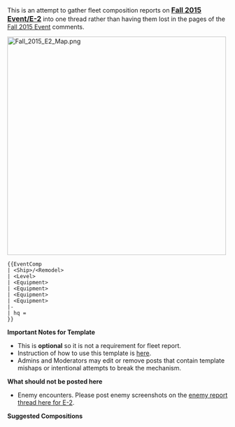 This is an attempt to gather fleet composition reports on <span style="font-size:16px; font-weight:bold;">[[Fall 2015 Event/E-2]]</span> into one thread rather than having them lost in the pages of the [[Fall 2015 Event]] comments.

<span style="font-weight:normal;">[[File:Fall_2015_E2_Map.png|500px]]</span>

<pre class="mw-collapsible mw-collapsed">
{{EventComp
| <Ship>/<Remodel>
| <Level>
| <Equipment>
| <Equipment>
| <Equipment>
| <Equipment>
|-
| hq = 
}}
</pre>

'''Important Notes for Template'''
* This is '''optional''' so it is not a requirement for fleet report.
* Instruction of how to use this template is [[Template:EventComp|here]].
* Admins and Moderators may edit or remove posts that contain template mishaps or intentional attempts to break the mechanism.

'''What should not be posted here'''
* Enemy encounters. Please post enemy screenshots on the [[Thread:355311|enemy report thread here for E-2]].

'''Suggested Compositions'''<ac_metadata title="[Fall 2015 Event] E-2 - Fleets"> </ac_metadata>